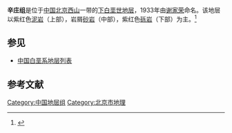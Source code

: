 {{Infobox rockunit
| name           = 辛庄组
| period         = 下白垩世
| age            = 
| image          = 
| imagesize      = 
| caption        = 
| type           = [[组_(地质学)|组]]
| prilithology   = 紫红色[[泥岩|泥岩]]（上部），岩屑[[砂岩|砂岩]]（中部），紫红色[[砾岩|砾岩]]（下部）
| otherlithology = 
| namedfor       = 
| namedby        = [[谢家荣|谢家荣]]
| region         = [[北京|北京]][[西山|西山]]一带
| country        = {{PRC}}
| coordinates    =
| unitof         =
| subunits       = 
| underlies      = [[长辛店组|长辛店组]]
| overlies       = [[大灰厂组|大灰厂组]]
| thickness      = 
| extent         =
| area           = 
| map            = 
| map_caption    = 
}}
'''辛庄组'''是位于[[中国|中国]][[北京|北京]][[西山|西山]]一带的[[下白垩世|下白垩世]][[地层|地层]]，1933年由[[谢家荣|谢家荣]]命名。该地层以紫红色[[泥岩|泥岩]]（上部），岩屑[[砂岩|砂岩]]（中部），紫红色[[砾岩|砾岩]]（下部）为主。<ref>{{cite book | title=《中国岩石地层辞典》 | publisher=中国地质大学出版社 | author=高振家、陈克强、魏家庸 | year=2000}}</ref>

== 参见 ==
* [[中国白垩系地层列表|中国白垩系地层列表]]

== 参考文献 ==
{{Reflist}}

{{地质小作品}}

[[Category:中国地层组|Category:中国地层组]]
[[Category:北京市地理|Category:北京市地理]]